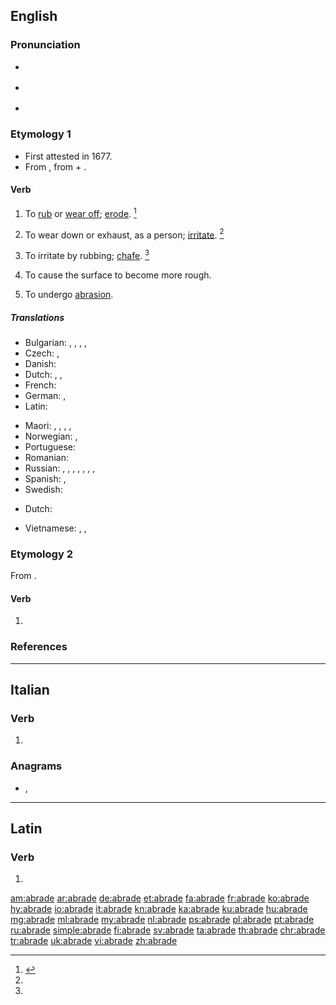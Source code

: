 ==English==

===Pronunciation===
* {{a|RP}} {{IPA|/əˈbɹeɪd/|lang=en}}
* {{a|US}} {{IPA|/əˈbɹeɪd/|lang=en}}
* {{rhymes|eɪd|lang=en}}

===Etymology 1===
* First attested in 1677.
* From {{der|en|la|abrādō||scrape off}}, from {{m|la|ab||from, away from}} + {{m|la|rādō||scrape}}.

====Verb====
{{en-verb|abrad}}

# {{lb|en|transitive}} To [[rub off|rub]] or [[wear off]]; [[erode]]. {{defdate|First attested in the late 17<sup>th</sup> century.}}<ref name=SOED>{{R:SOED5|page=7}}</ref>
# {{lb|en|transitive}} To wear down or exhaust, as a person; [[irritate]]. {{defdate|First attested in the mid 18<sup>th</sup> century.}}<ref name=SOED/>
# {{lb|en|transitive}} To irritate by rubbing; [[chafe]]. {{defdate|First attested in the mid 18<sup>th</sup> century.}}<ref name=SOED/>
# {{lb|en|transitive}} To cause the surface to become more rough.
# {{lb|en|intransitive}} To undergo [[abrasion]].

=====Translations=====
{{trans-top|(transitive) to rub or wear off; to waste or wear away by friction}}
* Bulgarian: {{t+|bg|изтърквам}}, {{t+|bg|изтривам}}, {{t+|bg|износвам}}, {{t+|bg|ожулвам}}, {{t+|bg|протривам|tr=кожа}}
* Czech: {{t|cs|obrousit}}, {{t|cs|odřít}}
* Danish: {{t|da|afskrabe}}
* Dutch: {{t+|nl|schuren}}, {{t+|nl|afschuren}}, {{t|nl|uitschuren}}
* French: {{t+|fr|abraser}}
* German: {{t|de|abschleifen}}, {{t|de|abschürfen}}
* Latin: {{t|la|abrādō}}
{{trans-mid}}
* Maori: {{t|mi|kauhoro}}, {{t|mi|kauoro}}, {{t|mi|kauoroi}}, {{t|mi|okoi}}, {{t|mi|pākanikani}}
* Norwegian: {{t|no|skure}}, {{t|no|slipe}}
* Portuguese: {{t+|pt|desgastar}}
* Romanian: {{t|ro|abraza}}
* Russian: {{t+|ru|обдира́ть|impf}}, {{t+|ru|ободра́ть|pf}}, {{t+|ru|истира́ть|impf}}, {{t+|ru|истере́ть|pf}}, {{t+|ru|стира́ть|impf}}, {{t+|ru|стере́ть|pf}}, {{t+|ru|протира́ть|impf}}, {{t+|ru|протере́ть|pf}}
* Spanish: {{t+|es|escoriar}}, {{t+|es|raspar}}
* Swedish: {{t+|sv|nöta}}
{{trans-bottom}}

{{trans-top|to wear down}}
* Dutch: {{t+|nl|afmatten}} {{t+|nl|uitputten}}
{{trans-bottom}}

{{checktrans-top}}
* Vietnamese: {{t-check|vi|làm trầy}}, {{t-check|vi|cọ xơ ra}}, {{t-check|vi|mài mòn}}
{{trans-bottom}}

===Etymology 2===
From {{der|en|ang|abraiden}}.

====Verb====
{{en-verb|abrad}}

# {{lb|en|transitive}} {{obsolete spelling of|abraid|lang=en}}

===References===
<references/>

----

==Italian==

===Verb===
{{head|it|verb form}}

# {{inflection of|abradere||3|s|pres|indc|lang=it}}

===Anagrams===
* {{l|it|badare}}, {{l|it|baderà}}

----

==Latin==

===Verb===
{{la-verb-form|abrāde}}

# {{inflection of|abrādō||2|s|pres|actv|impr|lang=la}}

[[am:abrade]]
[[ar:abrade]]
[[de:abrade]]
[[et:abrade]]
[[fa:abrade]]
[[fr:abrade]]
[[ko:abrade]]
[[hy:abrade]]
[[io:abrade]]
[[it:abrade]]
[[kn:abrade]]
[[ka:abrade]]
[[ku:abrade]]
[[hu:abrade]]
[[mg:abrade]]
[[ml:abrade]]
[[my:abrade]]
[[nl:abrade]]
[[ps:abrade]]
[[pl:abrade]]
[[pt:abrade]]
[[ru:abrade]]
[[simple:abrade]]
[[fi:abrade]]
[[sv:abrade]]
[[ta:abrade]]
[[th:abrade]]
[[chr:abrade]]
[[tr:abrade]]
[[uk:abrade]]
[[vi:abrade]]
[[zh:abrade]]